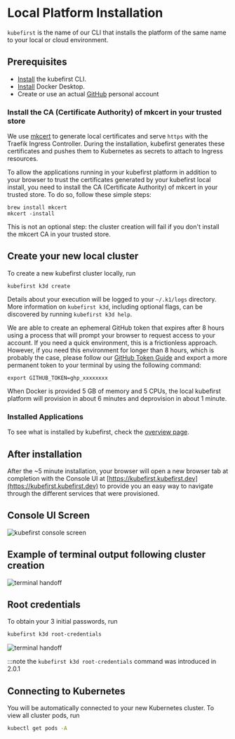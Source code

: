 # Local Platform Installation

`kubefirst` is the name of our CLI that installs the platform of the same name to your local or cloud environment.

## Prerequisites

- [Install](../../../index.mdx#install-the-kubefirst-cli) the kubefirst CLI.
- [Install](https://docs.docker.com/get-docker/) Docker Desktop.
- Create or use an actual [GitHub](https://github.com) personal account

### Install the CA (Certificate Authority) of mkcert in your trusted store

We use [mkcert](https://github.com/FiloSottile/mkcert) to generate local certificates and serve `https` with the Traefik Ingress Controller. During the installation, kubefirst generates these certificates and pushes them to Kubernetes as secrets to attach to Ingress resources.

To allow the applications running in your kubefirst platform in addition to your browser to trust the certificates generated by your kubefirst local install, you need to install the CA (Certificate Authority) of mkcert in your trusted store. To do so, follow these simple steps:

```shell
brew install mkcert
mkcert -install
```

This is not an optional step: the cluster creation will fail if you don't install the mkcert CA in your trusted store.

## Create your new local cluster

To create a new kubefirst cluster locally, run

```shell
kubefirst k3d create
```

Details about your execution will be logged to your `~/.k1/logs` directory. More information on `kubefirst k3d`, including optional flags, can be discovered by running `kubefirst k3d help`.

We are able to create an ephemeral GitHub token that expires after 8 hours using a process that will prompt your browser to request access to your account. If you need a quick environment, this is a frictionless approach. However, if you need this environment for longer than 8 hours, which is probably the case, please follow our [GitHub Token Guide](../../../aws/advanced/git-auth.mdx) and export a more permanent token to your terminal by using the following command:

```shell
export GITHUB_TOKEN=ghp_xxxxxxxx
```

When Docker is provided 5 GB of memory and 5 CPUs, the local kubefirst platform will provision in about 6 minutes and deprovision in about 1 minute.

### Installed Applications

To see what is installed by kubefirst, check the [overview page](../../k3d.mdx).

## After installation

After the ~5 minute installation, your browser will open a new browser tab at completion with the Console UI at [https://kubefirst.kubefirst.dev](https://kubefirst.kubefirst.dev) to provide you an easy way to navigate through the different services that were provisioned.

## Console UI Screen

![kubefirst console screen](../../../img/common/github/console.png)

## Example of terminal output following cluster creation

![terminal handoff](../../../img/local/github/handoff-screen.png)

## Root credentials

To obtain your 3 initial passwords, run

```bash
kubefirst k3d root-credentials
```

![terminal handoff](../../../img/common/kubefirst/root-credentials.png)

:::note the `kubefirst k3d root-credentials` command was introduced in 2.0.1

## Connecting to Kubernetes

You will be automatically connected to your new Kubernetes cluster. To view all cluster pods, run

```bash
kubectl get pods -A
```